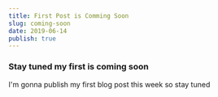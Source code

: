```yaml
---
title: First Post is Comming Soon
slug: coming-soon
date: 2019-06-14
publish: true
---
```


### Stay tuned my first is coming soon

I'm gonna publish my first blog post this week so stay tuned
